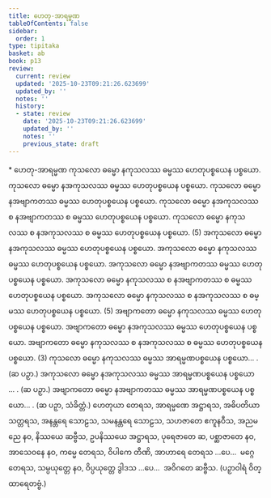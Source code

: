 ```yaml
---
title: ဟေတု-အာရမ္မဏ
tableOfContents: false
sidebar:
  order: 1
type: tipitaka
basket: ab
book: p13
review:
  current: review
  updated: '2025-10-23T09:21:26.623699'
  updated_by: ''
  notes: ''
  history:
  - state: review
    date: '2025-10-23T09:21:26.623699'
    updated_by: ''
    notes: ''
    previous_state: draft
---
```



<ReviewStatus review={frontmatter.review} showDetails={true} />

<HypothesisAnnotation frontmatter={frontmatter} />

<DynamicBreadcrumb />

<Paragraph type="center" book="p13">
* ဟေတု-အာရမ္မဏ
</Paragraph>

<Division number="8" book="p13" e="ch" v="40" p="176">

<Paragraph number="17" book="p13">
ကုသလော ဓမ္မော နကုသလဿ ဓမ္မဿ ဟေတုပစ္စယေန ပစ္စယော. ကုသလော ဓမ္မော နအကုသလဿ ဓမ္မဿ ဟေတုပစ္စယေန ပစ္စယော. ကုသလော ဓမ္မော နအဗျာကတဿ ဓမ္မဿ ဟေတုပစ္စယေန ပစ္စယော. ကုသလော ဓမ္မော နအကုသလဿ စ နအဗျာကတဿ စ ဓမ္မဿ ဟေတုပစ္စယေန ပစ္စယော. ကုသလော ဓမ္မော နကုသလဿ စ နအကုသလဿ စ ဓမ္မဿ ဟေတုပစ္စယေန ပစ္စယော. (5)
</Paragraph>

</Division>
<Division number="9" book="p13" e="ch" v="40" p="176">

<Paragraph number="18" book="p13">
အကုသလော ဓမ္မော နအကုသလဿ ဓမ္မဿ ဟေတုပစ္စယေန ပစ္စယော. အကုသလော ဓမ္မော နကုသလဿ ဓမ္မဿ ဟေတုပစ္စယေန ပစ္စယော. အကုသလော ဓမ္မော နအဗျာကတဿ ဓမ္မဿ ဟေတုပစ္စယေန ပစ္စယော. အကုသလော ဓမ္မော နကုသလဿ စ နအဗျာကတဿ စ ဓမ္မဿ ဟေတုပစ္စယေန ပစ္စယော. အကုသလော ဓမ္မော နကုသလဿ စ နအကုသလဿ စ ဓမ္မဿ ဟေတုပစ္စယေန ပစ္စယော. (5)
</Paragraph>

<Paragraph number="19" book="p13">
အဗျာကတော ဓမ္မော နကုသလဿ ဓမ္မဿ ဟေတုပစ္စယေန ပစ္စယော. အဗျာကတော ဓမ္မော နအကုသလဿ ဓမ္မဿ ဟေတုပစ္စယေန ပစ္စယော. အဗျာကတော ဓမ္မော နကုသလဿ စ နအကုသလဿ စ ဓမ္မဿ ဟေတုပစ္စယေန ပစ္စယော. (3)
</Paragraph>

</Division>
<Division number="10" book="p13" e="ch" v="40" p="176">

<Paragraph number="20" book="p13">
ကုသလော ဓမ္မော နကုသလဿ ဓမ္မဿ အာရမ္မဏပစ္စယေန ပစ္စယော… . (ဆ ပဉှာ.)
</Paragraph>

<Paragraph number="21" book="p13">
အကုသလော ဓမ္မော နအကုသလဿ ဓမ္မဿ အာရမ္မဏပစ္စယေန ပစ္စယော … . (ဆ ပဉှာ.)
</Paragraph>

<Paragraph number="22" book="p13">
အဗျာကတော ဓမ္မော နအဗျာကတဿ ဓမ္မဿ အာရမ္မဏပစ္စယေန ပစ္စယော… . (ဆ ပဉှာ, သံခိတ္တံ.)
</Paragraph>

</Division>
<Division number="11" book="p13" e="ch" v="40" p="176">

<Paragraph number="23" book="p13">
ဟေတုယာ တေရသ, အာရမ္မဏေ အဋ္ဌာရသ, အဓိပတိယာ သတ္တရသ, အနန္တရေ သောဠသ, သမနန္တရေ သောဠသ, သဟဇာတေ ဧကူနဝီသ, အညမညေ နဝ, နိဿယေ ဆဗ္ဗီသ, ဥပနိဿယေ အဋ္ဌာရသ, ပုရေဇာတေ ဆ, ပစ္ဆာဇာတေ နဝ, အာသေဝနေ နဝ, ကမ္မေ တေရသ, ဝိပါကေ တီဏိ, အာဟာရေ တေရသ …ပေ…  မဂ္ဂေ တေရသ, သမ္ပယုတ္တေ နဝ, ဝိပ္ပယုတ္တေ ဒွါဒသ …ပေ…  အဝိဂတေ ဆဗ္ဗီသ. (ပဉှာဝါရံ ဝိတ္ထာရေတဗ္ဗံ.)
</Paragraph>
</Division>